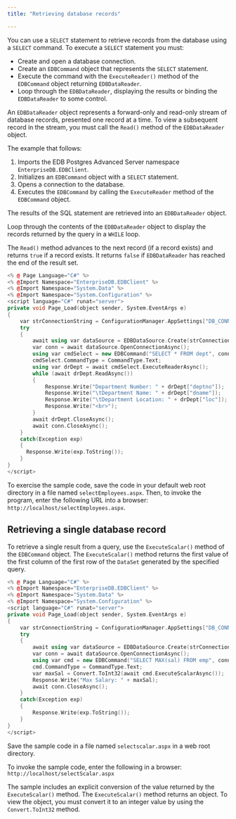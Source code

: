 ```yaml
---
title: "Retrieving database records"

---
```


<div id="retrieving_database_records" class="registered_link"></div>

You can use a `SELECT` statement to retrieve records from the database using a `SELECT` command. To execute a `SELECT` statement you must:

-   Create and open a database connection.
-   Create an `EDBCommand` object that represents the `SELECT` statement.
-   Execute the command with the `ExecuteReader()` method of the `EDBCommand` object returning `EDBDataReader`.
-   Loop through the `EDBDataReader`, displaying the results or binding the `EDBDataReader` to some control.

An `EDBDataReader` object represents a forward-only and read-only stream of database records, presented one record at a time. To view a subsequent record in the stream, you must call the `Read()` method of the `EDBDataReader` object.

The example that follows:

1.  Imports the EDB Postgres Advanced Server namespace `EnterpriseDB.EDBClient`.
2.  Initializes an `EDBCommand` object with a `SELECT` statement.
3.  Opens a connection to the database.
4.  Executes the `EDBCommand` by calling the `ExecuteReader` method of the `EDBCommand` object.

The results of the SQL statement are retrieved into an `EDBDataReader` object.

Loop through the contents of the `EDBDataReader` object to display the records returned by the query in a `WHILE` loop.

The `Read()` method advances to the next record (if a record exists) and returns `true` if a record exists. It returns `false` if `EDBDataReader` has reached the end of the result set.

```cpp
<% @ Page Language="C#" %>
<% @Import Namespace="EnterpriseDB.EDBClient" %>
<% @Import Namespace="System.Data" %>
<% @Import Namespace="System.Configuration" %>
<script language="C#" runat="server">
private void Page_Load(object sender, System.EventArgs e)
{
	var strConnectionString = ConfigurationManager.AppSettings["DB_CONN_STRING"];
	try
	{
		await using var dataSource = EDBDataSource.Create(strConnectionString);
		var conn = await dataSource.OpenConnectionAsync();
		using var cmdSelect = new EDBCommand("SELECT * FROM dept", conn);
		cmdSelect.CommandType = CommandType.Text;
		using var drDept = await cmdSelect.ExecuteReaderAsync();
		while (await drDept.ReadAsync())
		{
			Response.Write("Department Number: " + drDept["deptno"]);
			Response.Write("\tDepartment Name: " + drDept["dname"]);
			Response.Write("\tDepartment Location: " + drDept["loc"]);
			Response.Write("<br>");
		}
		await drDept.CloseAsync();
		await conn.CloseAsync();
	}
	catch(Exception exp)
	{
      Response.Write(exp.ToString());
	}
}
</script>

```

To exercise the sample code, save the code in your default web root directory in a file named `selectEmployees.aspx`. Then, to invoke the program, enter the following URL into a browser: `http://localhost/selectEmployees.aspx`.

## Retrieving a single database record

To retrieve a single result from a query, use the `ExecuteScalar()` method of the `EDBCommand` object. The `ExecuteScalar()` method returns the first value of the first column of the first row of the `DataSet` generated by the specified query.

```cpp
<% @ Page Language="C#" %>
<% @Import Namespace="EnterpriseDB.EDBClient" %>
<% @Import Namespace="System.Data" %>
<% @Import Namespace="System.Configuration" %>
<script language="C#" runat="server">
private void Page_Load(object sender, System.EventArgs e)
{
	var strConnectionString = ConfigurationManager.AppSettings["DB_CONN_STRING"];
	try
	{
		await using var dataSource = EDBDataSource.Create(strConnectionString);
		var conn = await dataSource.OpenConnectionAsync();
		using var cmd = new EDBCommand("SELECT MAX(sal) FROM emp", conn);
		cmd.CommandType = CommandType.Text;
		var maxSal = Convert.ToInt32(await cmd.ExecuteScalarAsync());
		Response.Write("Max Salary: " + maxSal);
		await conn.CloseAsync();
	}
	catch(Exception exp)
	{
		Response.Write(exp.ToString());
	}
}
</script>
```

Save the sample code in a file named `selectscalar.aspx` in a web root directory.
 
To invoke the sample code, enter the following in a browser: `http://localhost/selectScalar.aspx`

The sample includes an explicit conversion of the value returned by the `ExecuteScalar()` method. The `ExecuteScalar()` method returns an object. To view the object, you must convert it to an integer value by using the `Convert.ToInt32` method.
